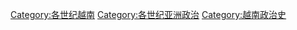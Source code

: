 [[Category:各世纪越南|Category:各世纪越南]]
[[Category:各世纪亚洲政治|Category:各世纪亚洲政治]]
[[Category:越南政治史|Category:越南政治史]]